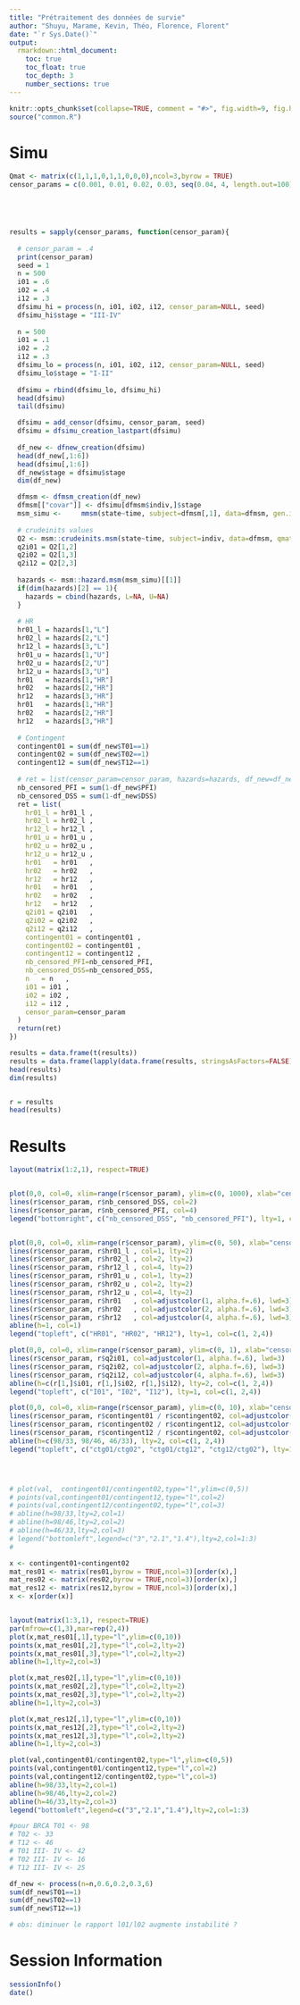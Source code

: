 ```yaml
---
title: "Prétraitement des données de survie"
author: "Shuyu, Marame, Kevin, Théo, Florence, Florent"
date: "`r Sys.Date()`"
output: 
  rmarkdown::html_document:
    toc: true
    toc_float: true
    toc_depth: 3
    number_sections: true
---
```

  
```r
knitr::opts_chunk$set(collapse=TRUE, comment = "#>", fig.width=9, fig.height=6, eval=TRUE, echo=FALSE, results="hide")
source("common.R")
```

# Simu

```r
Qmat <- matrix(c(1,1,1,0,1,1,0,0,0),ncol=3,byrow = TRUE)
censor_params = c(0.001, 0.01, 0.02, 0.03, seq(0.04, 4, length.out=100))





results = sapply(censor_params, function(censor_param){
  
  # censor_param = .4
  print(censor_param)
  seed = 1
  n = 500
  i01 = .6
  i02 = .4 
  i12 = .3   
  dfsimu_hi = process(n, i01, i02, i12, censor_param=NULL, seed)
  dfsimu_hi$stage = "III-IV"
  
  n = 500
  i01 = .1 
  i02 = .2 
  i12 = .3   
  dfsimu_lo = process(n, i01, i02, i12, censor_param=NULL, seed)
  dfsimu_lo$stage = "I-II"
    
  dfsimu = rbind(dfsimu_lo, dfsimu_hi)
  head(dfsimu)
  tail(dfsimu)

  dfsimu = add_censor(dfsimu, censor_param, seed)
  dfsimu = dfsimu_creation_lastpart(dfsimu)
  
  df_new <- dfnew_creation(dfsimu)
  head(df_new[,1:6])
  head(dfsimu[,1:6])
  df_new$stage = dfsimu$stage
  dim(df_new)

  dfmsm <- dfmsm_creation(df_new)
  dfmsm[["covar"]] <- dfsimu[dfmsm$indiv,]$stage
  msm_simu <-     mmsm(state~time, subject=dfmsm[,1], data=dfmsm, gen.inits=TRUE, qmatrix=Qmat, deathexact=3, covariates=~covar)
  
  # crudeinits values
  Q2 <- msm::crudeinits.msm(state~time, subject=indiv, data=dfmsm, qmatrix= Qmat)
  q2i01 = Q2[1,2]
  q2i02 = Q2[1,3]
  q2i12 = Q2[2,3]
  
  hazards <- msm::hazard.msm(msm_simu)[[1]]
  if(dim(hazards)[2] == 1){
    hazards = cbind(hazards, L=NA, U=NA)
  }
  
  # HR
  hr01_l = hazards[1,"L"]
  hr02_l = hazards[2,"L"]
  hr12_l = hazards[3,"L"]
  hr01_u = hazards[1,"U"]
  hr02_u = hazards[2,"U"]
  hr12_u = hazards[3,"U"]
  hr01   = hazards[1,"HR"]
  hr02   = hazards[2,"HR"]
  hr12   = hazards[3,"HR"]
  hr01   = hazards[1,"HR"]
  hr02   = hazards[2,"HR"]
  hr12   = hazards[3,"HR"]
  
  # Contingent
  contingent01 = sum(df_new$T01==1)
  contingent02 = sum(df_new$T02==1)
  contingent12 = sum(df_new$T12==1)
  
  # ret = list(censor_param=censor_param, hazards=hazards, df_new=df_new)
  nb_censored_PFI = sum(1-df_new$PFI)
  nb_censored_DSS = sum(1-df_new$DSS)
  ret = list(
    hr01_l = hr01_l ,
    hr02_l = hr02_l ,
    hr12_l = hr12_l ,
    hr01_u = hr01_u ,
    hr02_u = hr02_u ,
    hr12_u = hr12_u ,
    hr01   = hr01   ,
    hr02   = hr02   ,
    hr12   = hr12   ,
    hr01   = hr01   ,
    hr02   = hr02   ,
    hr12   = hr12   ,
    q2i01 = q2i01   ,
    q2i02 = q2i02   ,
    q2i12 = q2i12   ,
    contingent01 = contingent01 ,
    contingent02 = contingent01 ,
    contingent12 = contingent12 ,
    nb_censored_PFI=nb_censored_PFI,
    nb_censored_DSS=nb_censored_DSS,
    n   = n   , 
    i01 = i01 , 
    i02 = i02 , 
    i12 = i12 , 
    censor_param=censor_param
  )
  return(ret)
})

results = data.frame(t(results))
results = data.frame(lapply(data.frame(results, stringsAsFactors=FALSE), unlist), stringsAsFactors=FALSE)
head(results)
dim(results)


r = results
head(results)
```


# Results

```r
layout(matrix(1:2,1), respect=TRUE)


plot(0,0, col=0, xlim=range(r$censor_param), ylim=c(0, 1000), xlab="censor_param", ylab="#obs.")
lines(r$censor_param, r$nb_censored_DSS, col=2)
lines(r$censor_param, r$nb_censored_PFI, col=4)
legend("bottomright", c("nb_censored_DSS", "nb_censored_PFI"), lty=1, col=c(2,4))


plot(0,0, col=0, xlim=range(r$censor_param), ylim=c(0, 50), xlab="censor_param", ylab="#obs.")
lines(r$censor_param, r$hr01_l , col=1, lty=2)
lines(r$censor_param, r$hr02_l , col=2, lty=2)
lines(r$censor_param, r$hr12_l , col=4, lty=2)
lines(r$censor_param, r$hr01_u , col=1, lty=2)
lines(r$censor_param, r$hr02_u , col=2, lty=2)
lines(r$censor_param, r$hr12_u , col=4, lty=2)
lines(r$censor_param, r$hr01   , col=adjustcolor(1, alpha.f=.6), lwd=3)
lines(r$censor_param, r$hr02   , col=adjustcolor(2, alpha.f=.6), lwd=3)
lines(r$censor_param, r$hr12   , col=adjustcolor(4, alpha.f=.6), lwd=3)
abline(h=1, col=1)
legend("topleft", c("HR01", "HR02", "HR12"), lty=1, col=c(1, 2,4))

plot(0,0, col=0, xlim=range(r$censor_param), ylim=c(0, 1), xlab="censor_param", ylab="#obs.", main="Q2 crudeinits values")
lines(r$censor_param, r$q2i01, col=adjustcolor(1, alpha.f=.6), lwd=3)
lines(r$censor_param, r$q2i02, col=adjustcolor(2, alpha.f=.6), lwd=3)
lines(r$censor_param, r$q2i12, col=adjustcolor(4, alpha.f=.6), lwd=3)
abline(h=c(r[1,]$i01, r[1,]$i02, r[1,]$i12), lty=2, col=c(1, 2,4))
legend("topleft", c("I01", "I02", "I12"), lty=1, col=c(1, 2,4))

plot(0,0, col=0, xlim=range(r$censor_param), ylim=c(0, 10), xlab="censor_param", ylab="#obs.", main="Contingent ratio")
lines(r$censor_param, r$contingent01 / r$contingent02, col=adjustcolor(1, alpha.f=.6), lwd=3)
lines(r$censor_param, r$contingent02 / r$contingent12, col=adjustcolor(2, alpha.f=.6), lwd=3)
lines(r$censor_param, r$contingent12 / r$contingent02, col=adjustcolor(4, alpha.f=.6), lwd=3)
abline(h=c(98/33, 98/46, 46/33), lty=2, col=c(1, 2,4))
legend("topleft", c("ctg01/ctg02", "ctg01/ctg12", "ctg12/ctg02"), lty=1, col=c(1, 2,4))




# plot(val,  contingent01/contingent02,type="l",ylim=c(0,5))
# points(val,contingent01/contingent12,type="l",col=2)
# points(val,contingent12/contingent02,type="l",col=3)
# abline(h=98/33,lty=2,col=1)
# abline(h=98/46,lty=2,col=2)
# abline(h=46/33,lty=2,col=3)
# legend("bottomleft",legend=c("3","2.1","1.4"),lty=2,col=1:3)
#


```


```r

x <- contingent01+contingent02
mat_res01 <- matrix(res01,byrow = TRUE,ncol=3)[order(x),]
mat_res02 <- matrix(res02,byrow = TRUE,ncol=3)[order(x),]
mat_res12 <- matrix(res12,byrow = TRUE,ncol=3)[order(x),]
x <- x[order(x)]


layout(matrix(1:3,1), respect=TRUE)
par(mfrow=c(1,3),mar=rep(2,4))
plot(x,mat_res01[,1],type="l",ylim=c(0,10))
points(x,mat_res01[,2],type="l",col=2,lty=2)
points(x,mat_res01[,3],type="l",col=2,lty=2)
abline(h=1,lty=2,col=3)

plot(x,mat_res02[,1],type="l",ylim=c(0,10))
points(x,mat_res02[,2],type="l",col=2,lty=2)
points(x,mat_res02[,3],type="l",col=2,lty=2)
abline(h=1,lty=2,col=3)

plot(x,mat_res12[,1],type="l",ylim=c(0,10))
points(x,mat_res12[,2],type="l",col=2,lty=2)
points(x,mat_res12[,3],type="l",col=2,lty=2)
abline(h=1,lty=2,col=3)

plot(val,contingent01/contingent02,type="l",ylim=c(0,5))
points(val,contingent01/contingent12,type="l",col=2)
points(val,contingent12/contingent02,type="l",col=3)
abline(h=98/33,lty=2,col=1)
abline(h=98/46,lty=2,col=2)
abline(h=46/33,lty=2,col=3)
legend("bottomleft",legend=c("3","2.1","1.4"),lty=2,col=1:3)

#pour BRCA T01 <- 98
# T02 <- 33
# T12 <- 46
# T01 III- IV <- 42
# T02 III- IV <- 16
# T12 III- IV <- 25

df_new <- process(n=n,0.6,0.2,0.3,6)
sum(df_new$T01==1)
sum(df_new$T02==1)
sum(df_new$T12==1)

# obs: diminuer le rapport l01/l02 augmente instabilité ?
```




# Session Information

```r
sessionInfo()
date()
```


















